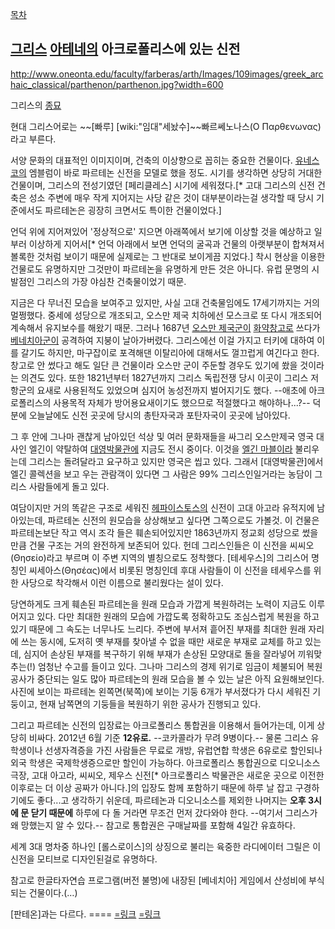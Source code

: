 [[목차]]
== [[그리스]] [[아테네]]의 아크로폴리스에 있는 신전 ==
http://www.oneonta.edu/faculty/farberas/arth/Images/109images/greek_archaic_classical/parthenon/parthenon.jpg?width=600

그리스의 [[종묘]]

현대 그리스어로는 ~~[빠루] [wiki:"임대"세놨수]~~빠르쎄노나스(Ο Παρθενωνας)라고 부른다.

서양 문화의 대표적인 이미지이며, 건축의 이상향으로 꼽히는 중요한 건물이다. [[유네스코]]의 엠블럼이 바로 파르테논 신전을 모델로 했을 정도. 시기를 생각하면 상당히 거대한 건물이며, 그리스의 전성기였던 [페리클레스] 시기에 세워졌다.[* 고대 그리스의 신전 건축은 성소 주변에 매우 작게 지어지는 사당 같은 것이 대부분이라는걸 생각할 때 당시 기준에서도 파르테논은 굉장히 크면서도 특이한 건물이었다.]

언덕 위에 지어져있어 '정상적으로' 지으면 아래쪽에서 보기에 이상할 것을 예상하고 일부러 이상하게 지어서[* 언덕 아래에서 보면 언덕의 굴곡과 건물의 아랫부분이 합쳐져서 볼록한 것처럼 보이기 때문에 실제로는 그 반대로 보이게끔 지었다.] 착시 현상을 이용한 건물로도 유명하지만 그것만이 파르테논을 유명하게 만든 것은 아니다. 유럽 문명의 시발점인 그리스의 가장 야심찬 건축물이었기 때문.

지금은 다 무너진 모습을 보여주고 있지만, 사실 고대 건축물임에도 17세기까지는 거의 멀쩡했다. 중세에 성당으로 개조되고, 오스만 제국 치하에선 모스크로 또 다시 개조되어 계속해서 유지보수를 해왔기 때문. 그러나 1687년 [[오스만 제국]]군이 [[화약]]창고로 쓰다가 [[베네치아]]군이 공격하여 지붕이 날아가버렸다. 그리스에선 이걸 가지고 터키에 대하여 이를 갈기도 하지만, 마구잡이로 포격해댄 이탈리아에 대해서도 껄끄럽게 여긴다고 한다. 창고로 안 썼다고 해도 일단 큰 건물이라 오스만 군이 주둔할 경우도 있기에 쐈을 것이라는 의견도 있다. 또한 1821년부터 1827년까지 그리스 독립전쟁 당시 이곳이 그리스 저항군의 요새로 사용된적도 있었으며 심지어 농성전까지 벌어지기도 했다. --애초에 아크로폴리스의 사용목적 자체가 방어용요새이기도 했으므로 적절했다고 해야하나...?-- 덕분에 오늘날에도 신전 곳곳에 당시의 총탄자국과 포탄자국이 곳곳에 남아있다.

그 후 안에 그나마 괜찮게 남아있던 석상 및 여러 문화재들을 싸그리 오스만제국 영국 대사인 엘긴이 약탈하여 [[대영박물관]]에 지금도 전시 중이다. 이것을 [[엘긴 마블]]이라 불리우는데 그리스는 돌려달라고 요구하고 있지만 영국은 씹고 있다. 그래서 [대영박물관]에서 엘긴 콜렉션을 보고 우는 관람객이 있다면 그 사람은 99% 그리스인일거라는 농담이 그리스 사람들에게 돌고 있다.

여담이지만 거의 똑같은 구조로 세워진 [[헤파이스토스]]의 신전이 고대 아고라 유적지에 남아있는데, 파르테논 신전의 원모습을 상상해보고 싶다면 그쪽으로도 가볼것. 이 건물은 파르테논보단 작고 역시 조각 들은 훼손되어있지만 1863년까지 정교회 성당으로 썼을만큼 건물 구조는 거의 완전하게 보존되어 있다. 헌데 그리스인들은 이 신전을 씨씨오(Θησείο)라고 부르며 이 주변 지역의 별칭으로도 정착했다. [테세우스]의 그리스어 명칭인 씨세아스(Θησέας)에서 비롯된 명칭인데 후대 사람들이 이 신전을 테세우스를 위한 사당으로 착각해서 이런 이름으로 불리웠다는 설이 있다.

당연하게도 크게 훼손된 파르테논을 원래 모습과 가깝게 복원하려는 노력이 지금도 이루어지고 있다. 다만 최대한 원래의 모습에 가깝도록 정확하고도 조심스럽게 복원을 하고 있기 때문에 그 속도는 너무나도 느리다. 주변에 부서져 흩어진 부재를 최대한 원래 자리에 쓰는 동시에, 도저히 옛 부재를 찾아낼 수 없을 때만 새로운 부재로 교체를 하고 있는데, 심지어 손상된 부재를 복구하기 위해 부재가 손상된 모양대로 돌을 잘라넣어 끼워맞추는(!) 엄청난 수고를 들이고 있다. 그나마 그리스의 경제 위기로 임금이 체불되어 복원 공사가 중단되는 일도 많아 파르테논의 원래 모습을 볼 수 있는 날은 아직 요원해보인다. 사진에 보이는 파르테논 왼쪽면(북쪽)에 보이는 기둥 6개가 부서졌다가 다시 세워진 기둥이고, 현재 남쪽면의 기둥들을 복원하기 위한 공사가 진행되고 있다.

그리고 파르테논 신전의 입장료는 아크로폴리스 통합권을 이용해서 들어가는데, 이게 상당히 비싸다. 2012년 6월 기준 '''12유로.''' --코카콜라가 무려 9병이다.-- 물론 그리스 유학생이나 선생자격증을 가진 사람들은 무료로 개방, 유럽연합 학생은 6유로로 할인되나 외국 학생은 국제학생증으로만 할인이 가능하다. 아크로폴리스 통합권으로 디오니소스 극장, 고대 아고라, 씨씨오, 제우스 신전[* 아크로폴리스 박물관은 새로운 곳으로 이전한 이후로는 더 이상 공짜가 아니다.]의 입장도 함께 포함하기 때문에 하루 날 잡고 구경하기에도 좋다...고 생각하기 쉬운데, 파르테논과 디오니소스를 제외한 나머지는 '''오후 3시에 문 닫기 때문에''' 하루에 다 돌 거라면 무조건 먼저 갔다와야 한다. --여기서 그리스가 왜 망했는지 알 수 있다.-- 참고로 통합권은 구매날짜를 포함해 4일간 유효하다.

세계 3대 명차중 하나인 [롤스로이스]의 상징으로 불리는 육중한 라디에이터 그릴은 이 신전을 모티브로 디자인된걸로 유명하다. 

참고로 한글타자연습 프로그램(버전 불명)에 내장된 [베네치아] 게임에서 산성비에 부식되는 건물이다.(…)

[판테온]과는 다르다.
==== 
[http://img2.dcinside.com/viewimage.php?id=etc_program&no=29bcc427b48477a16fb3dab004c86b6f904381963ba06dca94087e20b228104e3e7aa50c3ff0dc7dc53e892d6b92632f69cf5ba2c19222587674a977b79ea055abfabb6f1760e72b2908577daaadc536feec5a9944e1f5bf1be5b59592de760daf&f_no=a0513cad2006b543823433699a3ae4b1e7990888c349.jpg =링크]
[http://img2.dcinside.com/viewimage.php?id=etc_program&no=29bcc427b48477a16fb3dab004c86b6f904381963ba06dcb91087e20b228104e9a2c484ccc8d71b63a5acd5bf57c84284947b39655a29d0bef43e9f8dec4f176c08e71b38aeee1e0b940d2c030df5d416b1f5926b06a116af81faf0ae56ef792b8a2726ce10b4a87&f_no=a0513cad2006b543823433699b3fdcb1aec21020e61b97e611.jpg =링크]


